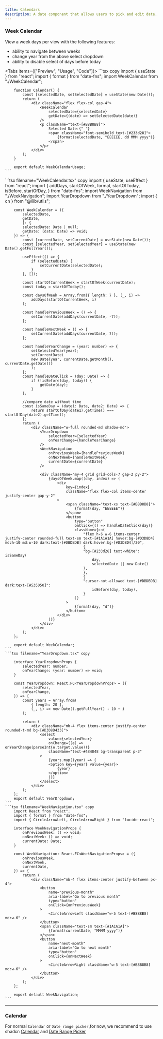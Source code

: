 ```yaml
---
title: Calendars
description: A date component that allows users to pick and edit date.
---
```



### Week Calendar

View a week days per view with the following features:

- ability to navigate between weeks
- change year from the above select dropdown
- ability to disable select of days before today

<Tabs items={["Preview", "Usage", "Code"]}>
  <Tab>
    <WeekCalendarUsage />
  </Tab>
  <Tab>
    ```tsx copy
        import { useState } from "react";
        import { format } from "date-fns";
        import WeekCalendar from "./WeekCalendar";

        function Calendar() {
            const [selectedDate, setSelectedDate] = useState(new Date());
            return (
                <div className="flex flex-col gap-4">
                    <WeekCalendar
                        selectedDate={selectedDate}
                        getDate={(date) => setSelectedDate(date)}
                    />
                    <p className="text-[#B8B8B8]">
                        Selected Date:{" "}
                        <span className="font-semibold text-[#233d28]">
                            {format(selectedDate, "EEEEEE, dd MMM yyyy")}
                        </span>
                    </p>
                </div>
            );
        }

        export default WeekCalendarUsage;
    ```

  </Tab>
  <Tab>
    ```tsx filename="WeekCalendar.tsx" copy
        import { useState, useEffect } from "react";
        import {
            addDays,
            startOfWeek,
            format,
            startOfToday,
            isBefore,
            startOfDay,
        } from "date-fns";
        import WeekNavigation from "./WeekNavigation";
        import YearDropdown from "./YearDropdown";
        import { cn } from "@/lib/utils";

        const WeekCalendar = ({
            selectedDate,
            getDate,
            }: {
            selectedDate: Date | null;
            getDate: (data: Date) => void;
        }) => {
            const [currentDate, setCurrentDate] = useState(new Date());
            const [selectedYear, setSelectedYear] = useState(new Date().getFullYear());

            useEffect(() => {
                if (selectedDate) {
                    setCurrentDate(selectedDate);
                }
            }, []);

            const startOfCurrentWeek = startOfWeek(currentDate);
            const today = startOfToday();

            const daysOfWeek = Array.from({ length: 7 }, (_, i) =>
                addDays(startOfCurrentWeek, i)
            );

            const handlePreviousWeek = () => {
                setCurrentDate(addDays(currentDate, -7));
            };

            const handleNextWeek = () => {
                setCurrentDate(addDays(currentDate, 7));
            };

            const handleYearChange = (year: number) => {
                setSelectedYear(year);
                setCurrentDate(
                new Date(year, currentDate.getMonth(), currentDate.getDate())
                );
            };
            const handleDateClick = (day: Date) => {
                if (!isBefore(day, today)) {
                    getDate(day);
                }
            };

            //compare date without time
            const isSameDay = (date1: Date, date2: Date) => {
                return startOfDay(date1).getTime() === startOfDay(date2).getTime();
            };
            return (
                <div className="w-full rounded-md shadow-md">
                    <YearDropdown
                        selectedYear={selectedYear}
                        onYearChange={handleYearChange}
                    />
                    <WeekNavigation
                        onPreviousWeek={handlePreviousWeek}
                        onNextWeek={handleNextWeek}
                        currentDate={currentDate}
                    />

                    <div className="my-4 grid grid-cols-7 gap-2 py-2">
                        {daysOfWeek.map((day, index) => (
                            <div
                                key={index}
                                className="flex flex-col items-center justify-center gap-y-2"
                            >
                                <span className="text-xs text-[#B8B8B8]">
                                    {format(day, "EEEEEE")}
                                </span>
                                <button
                                    type="button"
                                    onClick={() => handleDateClick(day)}
                                    className={cn(
                                        "flex h-6 w-6 items-center justify-center rounded-full text-sm text-[#1A1A1A] hover:bg-[#D3D8D4] md:h-10 md:w-10 dark:text-[#DBDBDB] dark:hover:bg-[#D3D8D4]/20",
                                        {
                                        "bg-[#233d28] text-white": isSameDay(
                                            day,
                                            selectedDate || new Date()
                                        ),
                                        },
                                        {
                                        "cursor-not-allowed text-[#DBDBDB] dark:text-[#535050]":
                                            isBefore(day, today),
                                        }
                                    )}
                                >
                                    {format(day, "d")}
                                </button>
                            </div>
                        ))}
                    </div>
                </div>
            );
        };

        export default WeekCalendar;
    ```
    ```tsx filename="YearDropdown.tsx" copy

        interface YearDropdownProps {
            selectedYear: number;
            onYearChange: (year: number) => void;
        }

        const YearDropdown: React.FC<YearDropdownProps> = ({
            selectedYear,
            onYearChange,
        }) => {
            const years = Array.from(
                { length: 20 },
                (_, i) => new Date().getFullYear() - 10 + i
            );

            return (
                <div className="mb-4 flex items-center justify-center rounded-t-md bg-[#D3D8D433]">
                    <select
                        value={selectedYear}
                        onChange={(e) => onYearChange(parseInt(e.target.value))}
                        className="text-#484848 bg-transparent p-3"
                    >
                        {years.map((year) => (
                        <option key={year} value={year}>
                            {year}
                        </option>
                        ))}
                    </select>
                </div>
            );
        };
        export default YearDropdown;
    ```
    ```tsx filename="WeekNavigation.tsx" copy
        import React from "react";
        import { format } from "date-fns";
        import { CircleArrowLeft, CircleArrowRight } from "lucide-react";

        interface WeekNavigationProps {
            onPreviousWeek: () => void;
            onNextWeek: () => void;
            currentDate: Date;
        }

        const WeekNavigation: React.FC<WeekNavigationProps> = ({
            onPreviousWeek,
            onNextWeek,
            currentDate,
        }) => {
            return (
                <div className="mb-4 flex items-center justify-between px-4">
                    <button
                        name="previous-month"
                        aria-label="Go to previous month"
                        type="button"
                        onClick={onPreviousWeek}
                    >
                        <CircleArrowLeft className="w-5 text-[#B8B8B8] md:w-6" />
                    </button>
                    <span className="text-sm text-[#1A1A1A]">
                        {format(currentDate, "MMMM yyyy")}
                    </span>
                    <button
                        name="next-month"
                        aria-label="Go to next month"
                        type="button"
                        onClick={onNextWeek}
                    >
                        <CircleArrowRight className="w-5 text-[#B8B8B8] md:w-6" />
                    </button>
                </div>
            );
        };

        export default WeekNavigation;
    ```

  </Tab>
</Tabs>

---

### Calendar

For normal `Calendar` or `Date range picker`,for now, we recommend to use shadcn [Calendar](https://ui.shadcn.com/docs/components/calendar) and [Date Range Picker](https://ui.shadcn.com/docs/components/date-picker)

